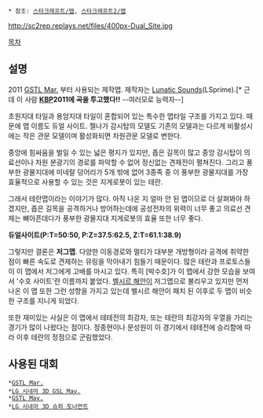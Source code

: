  * 참조: [[스타크래프트/맵]], [[스타크래프트2/맵]]

http://sc2rep.replays.net/files/400px-Dual_Site.jpg

[[목차]]


== 설명 ==
2011 [[GSTL Mar.]] 부터 사용되는 제작맵. 제작자는 [[Lunatic Sounds]](LSprime).[* 근데 이 사람 '''[[KBP]]2011에 곡을 투고했다!!''' --여러모로 능력자--]

초원지대 타일과 용암지대 타일이 혼합되어 있는 특수한 맵타일 구조를 가지고 있다. 때문에 맵 이름도 듀얼 사이트.
젤나가 감시탑의 모델도 기존의 모델과는 다르게 비활성시에는 작은 관문 모델이며 활성화되면 차원관문 모델로 변한다.

중앙에 힘싸움을 벌일 수 있는 넓은 평지가 있지만, 좁은 길목이 많고 중앙 감시탑이 의료선이나 차원 분광기의 경로를 파악할 수 없어 정신없는 견제전이 펼쳐진다. 그리고 풍부한 광물지대에 미네랄 덩어리가 5개 밖에 없어 3종족 중 이 풍부한 광물지대를 가장 효율적으로 사용할 수 있는 것은 지게로봇이 있는 테란.

그래서 테란맵이라는 이야기가 많다. 아직 나온 지 얼마 안 된 맵이므로 더 살펴봐야 하겠지만, 좁은 길목을 공격하거나 방어하는데에 공성전차의 위력이 너무 좋고 의료선 견제는 뼈아픈데다가 풍부한 광물지대 지게로봇의 효율 또한 너무 좋다. 

'''듀얼사이트(P:T=50:50, P:Z=37.5:62.5, Z:T=61.1:38.9)'''

그렇지만 결론은 '''저그맵'''. 다양한 이동경로와 멀티가 대부분 개방형이라 공격에 취약한 점이 빠른 속도로 견제하는 뮤링을 막아내기 힘들기 때문이다. 많은 테란과 프로토스들이 이 맵에서 저그에게 고배를 마시고 있다. 특히 [박수호]가 이 맵에서 강한 모습을 보여서 '수호 사이트'란 이름까지 붙었다. [[벨시르 해안]]이 저그맵으로 불리우고 있지만 먼저 나온 이 맵 또한 그런 성향을 가지고 있는데 벨시르 해안이 패치 된 이후로 두 맵이 비슷한 구조를 지니게 되었다.

또한 재미있는 사실은 이 맵에서 테테전의 최강자, 또는 테란의 최강자의 우열을 가리는 경기가 많이 나왔다는 점이다. 정종현이나 문성원이 이 경기에서 테테전에 승리함에 따라 이후 테란의 정점으로 군림했었다.

== 사용된 대회 ==
 *[[GSTL Mar.]]
 *[[LG 시네마 3D GSL May.]]
 *[[GSTL May.]]
 *[[LG 시네마 3D 슈퍼 토너먼트]]
